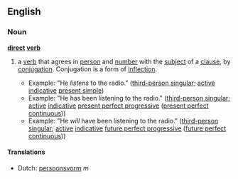 ==English==
===Noun===
'''[[direct]] [[verb]]'''
#{{grammar}} a [[verb]] that agrees in [[person]] and [[number]] with the [[subject]] of a [[clause]], by [[conjugation]]. Conjugation is a form of [[inflection]].
#*Example: "He ''listens'' to the radio." ([[third-person singular]]; [[active]] [[indicative]] [[present simple]])
#*Example: "He has been listening to the radio." ([[third-person singular]]; [[active]] [[indicative]] [[present perfect progressive]] ([[present perfect continuous]]))
#*Example: "He ''will'' have been listening to the radio." ([[third-person singular]]; [[active]] [[indicative]] [[future perfect progressive]] ([[future perfect continuous]]))

====Translations====
*Dutch: [[persoonsvorm]] ''m''